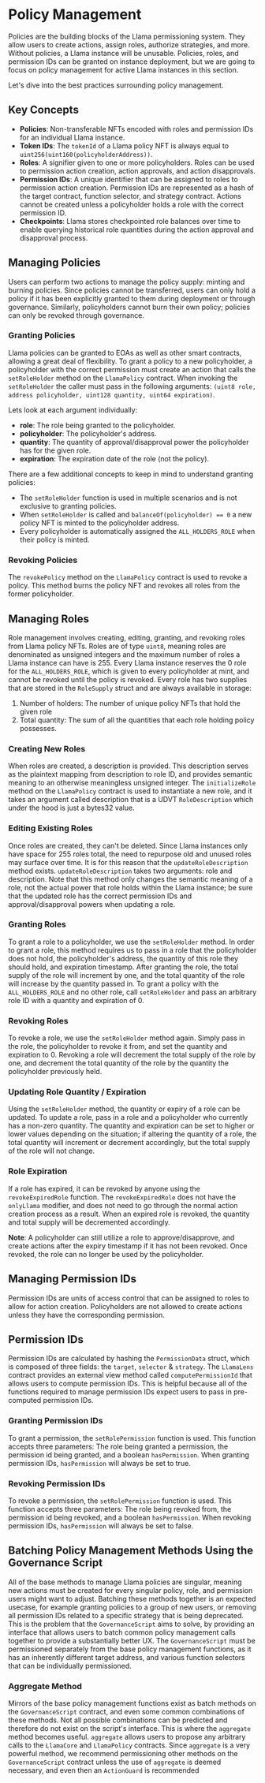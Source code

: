 # Policy Management

Policies are the building blocks of the Llama permissioning system.
They allow users to create actions, assign roles, authorize strategies, and more.
Without policies, a Llama instance will be unusable.
Policies, roles, and permission IDs can be granted on instance deployment, but we are going to focus on policy management for active Llama instances in this section.

Let's dive into the best practices surrounding policy management.

## Key Concepts

- **Policies**: Non-transferable NFTs encoded with roles and permission IDs for an individual Llama instance.
- **Token IDs**: The `tokenId` of a Llama policy NFT is always equal to `uint256(uint160(policyholderAddress))`.
- **Roles**: A signifier given to one or more policyholders. Roles can be used to permission action creation, action approvals, and action disapprovals.
- **Permission IDs**: A unique identifier that can be assigned to roles to permission action creation. Permission IDs are represented as a hash of the target contract, function selector, and strategy contract. Actions cannot be created unless a policyholder holds a role with the correct permission ID.
- **Checkpoints**: Llama stores checkpointed role balances over time to enable querying historical role quantities during the action approval and disapproval process.

## Managing Policies

Users can perform two actions to manage the policy supply: minting and burning policies.
Since policies cannot be transferred, users can only hold a policy if it has been explicitly granted to them during deployment or through governance.
Similarly, policyholders cannot burn their own policy; policies can only be revoked through governance.

### Granting Policies

Llama policies can be granted to EOAs as well as other smart contracts, allowing a great deal of flexibility.
To grant a policy to a new policyholder, a policyholder with the correct permission must create an action that calls the `setRoleHolder` method on the `LlamaPolicy` contract.
When invoking the `setRoleHolder` the caller must pass in the following arguments: `(uint8 role, address policyholder, uint128 quantity, uint64 expiration)`.

Lets look at each argument individually:

- **role**: The role being granted to the policyholder.
- **policyholder**: The policyholder's address.
- **quantity**: The quantity of approval/disapproval power the policyholder has for the given role.
- **expiration**: The expiration date of the role (not the policy).

There are a few additional concepts to keep in mind to understand granting policies:

- The `setRoleHolder` function is used in multiple scenarios and is not exclusive to granting policies.
- When `setRoleHolder` is called and `balanceOf(policyholder) == 0` a new policy NFT is minted to the policyholder address.
- Every policyholder is automatically assigned the `ALL_HOLDERS_ROLE` when their policy is minted.

### Revoking Policies

The `revokePolicy` method on the `LlamaPolicy` contract is used to revoke a policy.
This method burns the policy NFT and revokes all roles from the former policyholder.

## Managing Roles

Role management involves creating, editing, granting, and revoking roles from Llama policy NFTs.
Roles are of type `uint8`, meaning roles are denominated as unsigned integers and the maximum number of roles a Llama instance can have is 255.
Every Llama instance reserves the 0 role for the `ALL_HOLDERS_ROLE`, which is given to every policyholder at mint, and cannot be revoked until the policy is revoked.
Every role has two supplies that are stored in the `RoleSupply` struct and are always available in storage:

1. Number of holders: The number of unique policy NFTs that hold the given role
2. Total quantity: The sum of all the quantities that each role holding policy possesses.

### Creating New Roles

When roles are created, a description is provided.
This description serves as the plaintext mapping from description to role ID, and provides semantic meaning to an otherwise meaningless unsigned integer.
The `initializeRole` method on the `LlamaPolicy` contract is used to instantiate a new role, and it takes an argument called description that is a UDVT `RoleDescription` which under the hood is just a bytes32 value.

### Editing Existing Roles

Once roles are created, they can't be deleted.
Since Llama instances only have space for 255 roles total, the need to repurpose old and unused roles may surface over time.
It is for this reason that the `updateRoleDescription` method exists.
`updateRoleDescription` takes two arguments: role and description.
Note that this method only changes the semantic meaning of a role, not the actual power that role holds within the Llama instance; be sure that the updated role has the correct permission IDs and approval/disapproval powers when updating a role.

### Granting Roles

To grant a role to a policyholder, we use the `setRoleHolder` method.
In order to grant a role, this method requires us to pass in a role that the policyholder does not hold, the policyholder's address, the quantity of this role they should hold, and expiration timestamp.
After granting the role, the total supply of the role will increment by one, and the total quantity of the role will increase by the quantity passed in.
To grant a policy with the `ALL_HOLDERS_ROLE` and no other role, call `setRoleHolder` and pass an arbitrary role ID with a quantity and expiration of 0.

### Revoking Roles

To revoke a role, we use the `setRoleHolder` method again.
Simply pass in the role, the policyholder to revoke it from, and set the quantity and expiration to 0.
Revoking a role will decrement the total supply of the role by one, and decrement the total quantity of the role by the quantity the policyholder previously held.

### Updating Role Quantity / Expiration

Using the `setRoleHolder` method, the quantity or expiry of a role can be updated.
To update a role, pass in a role and a policyholder who currently has a non-zero quantity.
The quantity and expiration can be set to higher or lower values depending on the situation; if altering the quantity of a role, the total quantity will increment or decrement accordingly, but the total supply of the role will not change.

### Role Expiration

If a role has expired, it can be revoked by anyone using the `revokeExpiredRole` function.
The `revokeExpiredRole` does not have the `onlyLlama` modifier, and does not need to go through the normal action creation process as a result.
When an expired role is revoked, the quantity and total supply will be decremented accordingly.

**Note**: A policyholder can still utilize a role to approve/disapprove, and create actions after the expiry timestamp if it has not been revoked.
Once revoked, the role can no longer be used by the policyholder.

## Managing Permission IDs

Permission IDs are units of access control that can be assigned to roles to allow for action creation.
Policyholders are not allowed to create actions unless they have the corresponding permission.

## Permission IDs

Permission IDs are calculated by hashing the `PermissionData` struct, which is composed of three fields: the `target`, `selector` & `strategy`.
The `LlamaLens` contract provides an external view method called `computePermissionId` that allows users to compute permission IDs.
This is helpful because all of the functions required to manage permission IDs expect users to pass in pre-computed permission IDs.

### Granting Permission IDs

To grant a permission, the `setRolePermission` function is used.
This function accepts three parameters: The role being granted a permission, the permission id being granted, and a boolean `hasPermission`.
When granting permission IDs, `hasPermission` will always be set to true.

### Revoking Permission IDs

To revoke a permission, the `setRolePermission` function is used.
This function accepts three parameters: The role being revoked from, the permission id being revoked, and a boolean `hasPermission`.
When revoking permission IDs, `hasPermission` will always be set to false.

## Batching Policy Management Methods Using the Governance Script

All of the base methods to manage Llama policies are singular, meaning new actions must be created for every singular policy, role, and permission users might want to adjust.
Batching these methods together is an expected usecase, for example granting policies to a group of new users, or removing all permission IDs related to a specific strategy that is being deprecated.
This is the problem that the `GovernanceScript` aims to solve, by providing an interface that allows users to batch common policy management calls together to provide a substantially better UX.
The `GovernanceScript` must be permissioned separately from the base policy management functions, as it has an inherently different target address, and various function selectors that can be individually permissioned.

### Aggregate Method

Mirrors of the base policy management functions exist as batch methods on the `GovernanceScript` contract, and even some common combinations of these methods.
Not all possible combinations can be predicted and therefore do not exist on the script's interface.
This is where the `aggregate` method becomes useful.
`aggregate` allows users to propose any arbitrary calls to the `LlamaCore` and `LlamaPolicy` contracts.
Since `aggregate` is a very powerful method, we recommend permissioning other methods on the `GovernanceScript` contract unless the use of `aggregate` is deemed necessary, and even then an `ActionGuard` is recommended
